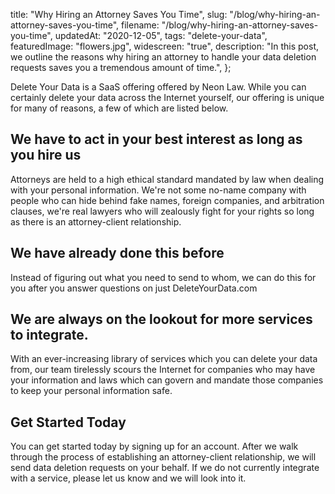   title: "Why Hiring an Attorney Saves You Time",
  slug: "/blog/why-hiring-an-attorney-saves-you-time",
  filename: "/blog/why-hiring-an-attorney-saves-you-time",
  updatedAt: "2020-12-05",
  tags: "delete-your-data",
  featuredImage: "flowers.jpg",
  widescreen: "true",
  description: "In this post, we outline the reasons why hiring an attorney to handle your data deletion requests saves you a tremendous amount of time.",
};

Delete Your Data is a SaaS offering offered by Neon Law. While you can certainly
delete your data across the Internet yourself, our offering is unique for many
of reasons, a few of which are listed below.

## We have to act in your best interest as long as you hire us

Attorneys are held to a high ethical standard mandated by law when dealing with
your personal information. We're not some no-name company with people who can
hide behind fake names, foreign companies, and arbitration clauses, we're real
lawyers who will zealously fight for your rights so long as there is an
attorney-client relationship.

## We have already done this before

Instead of figuring out what you need to send to whom, we can do this for you
after you answer questions on just DeleteYourData.com

## We are always on the lookout for more services to integrate.

With an ever-increasing library of services which you can delete your data from,
our team tirelessly scours the Internet for companies who may have your
information and laws which can govern and mandate those companies to keep your
personal information safe.

## Get Started Today

You can get started today by signing up for an account. After we walk through
the process of establishing an attorney-client relationship, we will send data
deletion requests on your behalf. If we do not currently integrate with a
service, please let us know and we will look into it.
